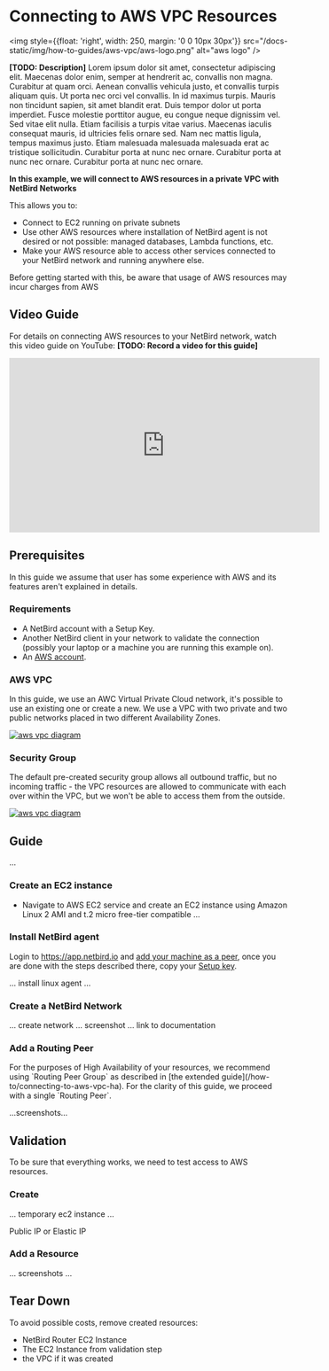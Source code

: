 # Connecting to AWS VPC Resources

<img style={{float: 'right', width: 250, margin: '0 0 10px 30px'}} src="/docs-static/img/how-to-guides/aws-vpc/aws-logo.png" alt="aws logo" />

**[TODO: Description]** Lorem ipsum dolor sit amet, consectetur adipiscing elit. Maecenas dolor enim, semper at hendrerit ac, convallis non magna. Curabitur at quam orci. Aenean convallis vehicula justo, et convallis turpis aliquam quis. Ut porta nec orci vel convallis. In id maximus turpis. Mauris non tincidunt sapien, sit amet blandit erat. Duis tempor dolor ut porta imperdiet. Fusce molestie porttitor augue, eu congue neque dignissim vel. Sed vitae elit nulla. Etiam facilisis a turpis vitae varius. Maecenas iaculis consequat mauris, id ultricies felis ornare sed. Nam nec mattis ligula, tempus maximus justo. Etiam malesuada malesuada malesuada erat ac tristique sollicitudin. Curabitur porta at nunc nec ornare. Curabitur porta at nunc nec ornare. Curabitur porta at nunc nec ornare.

**In this example, we will connect to AWS resources in a private VPC with NetBird Networks**

This allows you to:

* Connect to EC2 running on private subnets
* Use other AWS resources where installation of NetBird agent is not desired or not possible: managed databases, Lambda functions, etc.
* Make your AWS resource able to access other services connected to your NetBird network and running anywhere else.
<Note>
    Before getting started with this, be aware that usage of AWS resources may incur charges from AWS
</Note>

## Video Guide
For details on connecting AWS resources to your NetBird network, watch this video guide on YouTube:
**[TODO: Record a video for this guide]**
<iframe width="560" height="315" src="https://www.youtube.com/embed/JRCZy4rLi-c?start=34" frameborder="0" allow="accelerometer; autoplay; clipboard-write; encrypted-media; gyroscope; picture-in-picture" allowfullscreen></iframe>

## Prerequisites
In this guide we assume that user has some experience with AWS and its features aren't explained in details.
### Requirements
* A NetBird account with a Setup Key.
* Another NetBird client in your network to validate the connection (possibly your laptop or a machine you are running this example on).
* An [AWS account](https://aws.amazon.com/free/).

### AWS VPC
In this guide, we use an AWC Virtual Private Cloud network, it's possible to use an existing one or create a new. We use a VPC with two private and two public networks placed in two different Availability Zones.
<p>
    <a href="/docs-static/img/how-to-guides/aws-vpc/vpc-diagram.png">
        <img src="/docs-static/img/how-to-guides/aws-vpc/vpc-diagram.png" alt="aws vpc diagram" max-width="800" />
    </a>
</p>

### Security Group

The default pre-created security group allows all outbound traffic, but no incoming traffic - the VPC resources are allowed to communicate with each over within the VPC, but we won't be able to access them from the outside.

<p>
    <a href="/docs-static/img/how-to-guides/aws-vpc/vpc-sec-group.png">
        <img src="/docs-static/img/how-to-guides/aws-vpc/vpc-sec-group.png" alt="aws vpc diagram" max-width="800"/>
    </a>
</p>

## Guide

...

### Create an EC2 instance

* Navigate to AWS EC2 service and create an EC2 instance using Amazon Linux 2 AMI and t.2 micro free-tier compatible ...


### Install NetBird agent

Login to https://app.netbird.io and [add your machine as a peer](https://app.netbird.io/add-peer), once you are done with the steps described there, copy your [Setup key](https://app.netbird.io/setup-keys).

...
install linux agent 
...

### Create a NetBird Network

... create network ... screenshot ... link to documentation

### Add a Routing Peer

<Note>
    For the purposes of High Availability of your resources, we recommend using `Routing Peer Group` as described in [the extended guide](/how-to/connecting-to-aws-vpc-ha). For the clarity of this guide, we proceed with a single `Routing Peer`.
</Note>

...screenshots...

## Validation

To be sure that everything works, we need to test access to AWS resources.

### Create 

... temporary ec2 instance ...

<note>Public IP or Elastic IP</note>

### Add a Resource

... screenshots ...

## Tear Down

To avoid possible costs, remove created resources:

* NetBird Router EC2 Instance
* The EC2 Instance from validation step
* the VPC if it was created